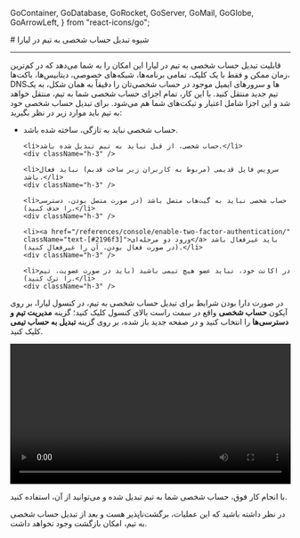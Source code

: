 
  GoContainer,
  GoDatabase,
  GoRocket,
  GoServer,
  GoMail,
  GoGlobe,
  GoArrowLeft,
} from "react-icons/go";


<Layout>
<Head>
<title>مستندات شیوه تبدیل حساب شخصی به تیم در لیارا</title>
<meta property="og:title" content="مستندات خدمات رایانش ابری لیارا" />
<meta property="og:description" content="مستندات مربوط به شیوه تبدیل حساب شخصی به تیم در لیارا"  />
<meta property="og:image" content="https://files.liara.ir/liara/logos/liara-poster.jpg" />
</Head>
# شیوه تبدیل حساب شخصی به تیم در لیارا
<hr className="mb-2" />

قابلیت تبدیل حساب شخصی به تیم در لیارا این امکان را به شما می‌دهد که در کم‌ترین زمان ممکن و فقط با یک کلیک، 
تمامی برنامه‌ها، شبکه‌های خصوصی، دیتابیس‌ها، باکت‌ها،
DNSها و سرورهای ایمیل موجود در 
حساب شخصی‌تان را دقیقاً به همان شکل، به یک تیم جدید منتقل کنید.
با این کار، تمام اجزای حساب شخصی شما به تیم، منتقل خواهد شد و این اجزا شامل اعتبار و تیکت‌های شما هم می‌شود. 
برای تبدیل حساب شخصی خود به تیم باید موارد زیر در نظر بگیرید:

<div className="h-4" />
<ul>
    <li>حساب شخصی نباید به تازگی، ساخته شده باشد.</li>
    <div className="h-3" />

    <li>حساب شخصی، از قبل نباید به تیم تبدیل شده باشد.</li>
    <div className="h-3" />

    <li>سرویس فایل قدیمی (مربوط به کاربران زیر ساخت قدیم) نباید فعال باشد.</li>
    <div className="h-3" />

    <li>حساب شخصی نباید به گیت‌هاب متصل باشد (در صورت متصل بودن، دسترسی را حذف کنید).</li>
    <div className="h-3" />

    <li><a href="/references/console/enable-two-factor-authentication/" className="text-[#2196f3]">ورود دو مرحله‌ای</a> باید غیرفعال باشد (در صورت فعال بودن، آن را غیرفعال کنید).</li>
    <div className="h-3" />

    <li>در اکانت خود، نباید عضو هیچ تیمی باشید (باید در صورت عضویت، تیم  را ترک کنید).</li>
    <div className="h-3" />

</ul>

<div className="h-4" />

در صورت دارا بودن شرایط برای تبدیل حساب شخصی به تیم، در کنسول لیارا، بر روی 
آیکون **حساب شخصی** واقع در سمت راست بالای کنسول کلیک کنید؛ گزینه 
**مدیریت تیم و دسترسی‌ها** را انتخاب کنید و در صفحه جدید باز شده، بر روی گزینه **تبدیل به حساب تیمی** کلیک کنید. 

<div className="h-2" />
<video
    src="https://files.liara.ir/liara/teams/convert-personal-account-to-team-account.mp4"
    controls="controls"
    className="block w-full"
    width="100%"
></video>
<div className="h-2" />

با انجام کار فوق، حساب شخصی شما به تیم تبدیل شده و می‌توانید از آن، استفاده کنید. 

<div className="h-2" />
<Alert variant="error">
<p>
در نظر داشته باشید که این عملیات، برگشت‌ناپذیر هست و بعد از تبدیل حساب شخصی به تیم، امکان بازگشت وجود نخواهد داشت.
</p>
</Alert>

</Layout>